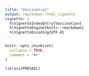 ```yaml
---
title: "Vaccination"
output: rmarkdown::html_vignette
vignette: >
  %\VignetteIndexEntry{Vaccination}
  %\VignetteEngine{knitr::rmarkdown}
  %\VignetteEncoding{UTF-8}
---
```


```r
knitr::opts_chunk$set(
  collapse = TRUE,
  comment = "#>"
)
```

```r
library(PREVAIL)
```
